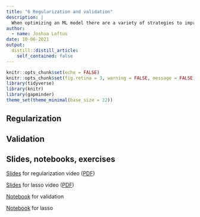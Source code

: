 ```yaml
---
title: "6 Regularization and validation"
description: |
  When optimizing an ML model there are a variety of strategies to improve generalization from the training data. We can add a complexity penalty to the loss function, and we can evaluate the loss function on validation data.
author:
  - name: Joshua Loftus
date: 10-06-2021
output:
  distill::distill_article:
    self_contained: false
---
```


```r
knitr::opts_chunk$set(echo = FALSE)
knitr::opts_chunk$set(fig.retina = 3, warning = FALSE, message = FALSE)
library(tidyverse)
library(knitr)
library(gapminder)
theme_set(theme_minimal(base_size = 22))
```

## Regularization

## Validation

## Slides, notebooks, exercises

[Slides](slides/06-1-regularization.html) for regularization video ([PDF](slides/regularization.pdf))

[Slides](slides/06-2-lasso.html) for lasso video ([PDF](slides/validation.pdf))

[Notebook](notebooks/validation.Rmd) for validation

[Notebook](notebooks/lasso_inference.Rmd) for lasso 